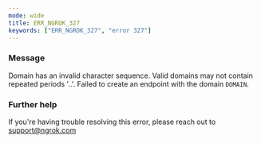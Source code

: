 ```yaml
---
mode: wide
title: ERR_NGROK_327
keywords: ["ERR_NGROK_327", "error 327"]
---
```



### Message

Domain has an invalid character sequence. Valid domains may not contain repeated periods '..'. Failed to create an endpoint with the domain `DOMAIN`.

<ErrorDetails />

### Further help

If you're having trouble resolving this error, please reach out to [support@ngrok.com](mailto:support@ngrok.com?subject=Help%20with%20ERR_NGROK_327)
